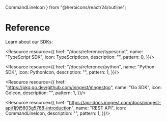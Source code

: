  CommandLineIcon
} from "@heroicons/react/24/outline";



# Reference

Learn about our SDKs:

<ResourceGrid cols={3}>

<Resource resource={{
  href: "/docs/reference/typescript",
  name: "TypeScript SDK",
  icon: TypeScriptIcon,
  description: "",
  pattern: 0,
}}/>

<Resource resource={{
  href: "/docs/reference/python",
  name: "Python SDK",
  icon: PythonIcon,
  description: "",
  pattern: 1,
}}/>

<Resource resource={{
  href: "https://pkg.go.dev/github.com/inngest/inngestgo",
  name: "Go SDK",
  icon: GoIcon,
  description: "",
  pattern: 1,
}}/>

<Resource resource={{
  href: "https://api-docs.inngest.com/docs/inngest-api/1j9i5603g5768-introduction",
  name: "REST API",
  icon: CommandLineIcon,
  description: "",
  pattern: 1,
}}/>
</ResourceGrid>
